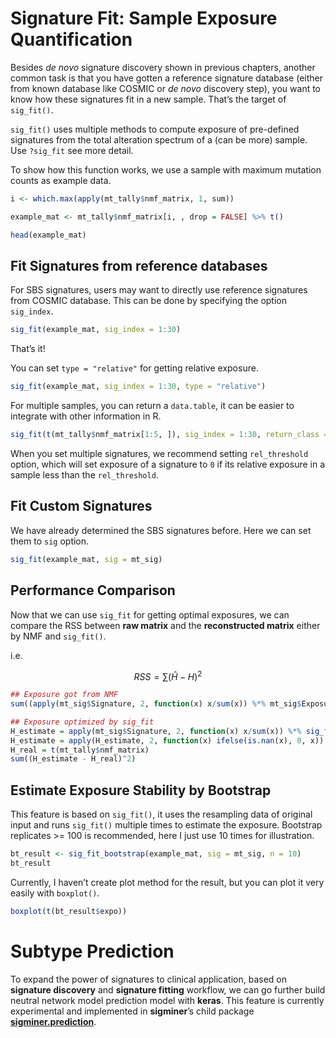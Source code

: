 # Signature Fit: Sample Exposure Quantification {#sigfit}

Besides *de novo* signature discovery shown in previous chapters, another common task is that
you have gotten a reference signature database (either from known database like COSMIC or *de novo* discovery step), you want to know how these signatures fit in a new sample. That's the target of `sig_fit()`.

`sig_fit()` uses multiple methods to compute exposure of pre-defined signatures from the total
alteration spectrum of a (can be more) sample. Use `?sig_fit` see more detail.

To show how this function works, we use a sample with maximum mutation counts as example data.

```r
i <- which.max(apply(mt_tally$nmf_matrix, 1, sum))

example_mat <- mt_tally$nmf_matrix[i, , drop = FALSE] %>% t()
```

```r
head(example_mat)
```


## Fit Signatures from reference databases

For SBS signatures, users may want to directly use reference signatures from COSMIC database. This can be done by specifying the option `sig_index`.



```r
sig_fit(example_mat, sig_index = 1:30)
```

That's it!

You can set `type = "relative"` for getting relative exposure.

```r
sig_fit(example_mat, sig_index = 1:30, type = "relative")
```


For multiple samples, you can return a `data.table`, it can be easier to integrate with other information in R.

```r
sig_fit(t(mt_tally$nmf_matrix[1:5, ]), sig_index = 1:30, return_class = "data.table", rel_threshold = 0.05)
```

When you set multiple signatures, we recommend setting `rel_threshold` option, which will set exposure of a signature to `0` if its relative exposure in a sample less than the `rel_threshold`.

## Fit Custom Signatures

We have already determined the SBS signatures before. Here we can set them to `sig` option.

```r
sig_fit(example_mat, sig = mt_sig)
```

## Performance Comparison

Now that we can use `sig_fit` for getting optimal exposures, we can compare the RSS between **raw matrix** and the **reconstructed matrix** either by NMF and `sig_fit()`.


i.e. 

$$
RSS = \sum(\hat H - H)^2
$$

```r
## Exposure got from NMF
sum((apply(mt_sig$Signature, 2, function(x) x/sum(x)) %*% mt_sig$Exposure - t(mt_tally$nmf_matrix))^2)
```

```r
## Exposure optimized by sig_fit
H_estimate = apply(mt_sig$Signature, 2, function(x) x/sum(x)) %*% sig_fit(t(mt_tally$nmf_matrix), sig = mt_sig)
H_estimate = apply(H_estimate, 2, function(x) ifelse(is.nan(x), 0, x))
H_real = t(mt_tally$nmf_matrix)
sum((H_estimate - H_real)^2)
```


## Estimate Exposure Stability by Bootstrap

This feature is based on `sig_fit()`, it uses the resampling data of original input and runs `sig_fit()` multiple times to estimate the exposure. Bootstrap replicates >= 100 is recommended, here I just use 10 times for illustration.

```r
bt_result <- sig_fit_bootstrap(example_mat, sig = mt_sig, n = 10)
bt_result
```

Currently, I haven't create plot method for the result, but you can plot it very easily with `boxplot()`.

```r
boxplot(t(bt_result$expo))
```


# Subtype Prediction {#subtyping}

To expand the power of signatures to clinical application, based on **signature discovery** and **signature fitting** workflow, we can go further build neutral network model prediction model with **keras**. This feature is currently experimental and implemented in **sigminer**'s child package [**sigminer.prediction**](https://github.com/ShixiangWang/sigminer.prediction).

